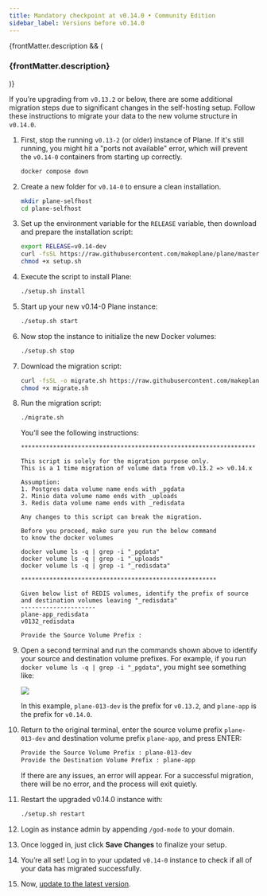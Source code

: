 ```yaml
---
title: Mandatory checkpoint at v0.14.0 • Community Edition
sidebar_label: Versions before v0.14.0
---
```


{frontMatter.description && (

<h3 className="description">{frontMatter.description}</h3>
)}

If you’re upgrading from `v0.13.2` or below, there are some additional migration steps due to significant changes in the self-hosting setup. Follow these instructions to migrate your data to the new volume structure in `v0.14.0`.

1. First, stop the running `v0.13-2` (or older) instance of Plane. If it's still running, you might hit a "ports not available" error, which will prevent the `v0.14-0` containers from starting up correctly.
    ```bash
    docker compose down
    ```

2. Create a new folder for `v0.14-0` to ensure a clean installation.

    ```bash
    mkdir plane-selfhost
    cd plane-selfhost
    ```

3. Set up the environment variable for the `RELEASE` variable, then download and prepare the installation script:
    ```bash
    export RELEASE=v0.14-dev
    curl -fsSL https://raw.githubusercontent.com/makeplane/plane/master/deploy/selfhost/install.sh | sed -e 's@BRANCH=${BRANCH:-master}@BRANCH='"$RELEASE"'@' -e 's@APP_RELEASE="stable"@APP_RELEASE='"$RELEASE"'@' > setup.sh
    chmod +x setup.sh
    ```

4. Execute the script to install Plane:
    ```bash
    ./setup.sh install
    ```

5. Start up your new v0.14-0 Plane instance:
    ```bash
    ./setup.sh start
    ```

6. Now stop the instance to initialize the new Docker volumes:
    ```bash
    ./setup.sh stop
    ```

7. Download the migration script:
   ```bash
   curl -fsSL -o migrate.sh https://raw.githubusercontent.com/makeplane/plane/master/deploy/selfhost/migration-0.13-0.14.sh
   chmod +x migrate.sh
   ```

8. Run the migration script: 
   ```bash
   ./migrate.sh
   ```

   You’ll see the following instructions:

   ```
   ******************************************************************

   This script is solely for the migration purpose only.
   This is a 1 time migration of volume data from v0.13.2 => v0.14.x

   Assumption:
   1. Postgres data volume name ends with _pgdata
   2. Minio data volume name ends with _uploads
   3. Redis data volume name ends with _redisdata

   Any changes to this script can break the migration.

   Before you proceed, make sure you run the below command
   to know the docker volumes

   docker volume ls -q | grep -i "_pgdata"
   docker volume ls -q | grep -i "_uploads"
   docker volume ls -q | grep -i "_redisdata"

   *******************************************************

   Given below list of REDIS volumes, identify the prefix of source and destination volumes leaving "_redisdata"
   ---------------------
   plane-app_redisdata
   v0132_redisdata

   Provide the Source Volume Prefix :
   ```

9. Open a second terminal and run the commands shown above to identify your source and destination volume prefixes. For example, if you run `docker volume ls -q | grep -i "_pgdata"`, you might see something like:

   ![](/images/update-plane/docker-volumes.png)

   In this example, `plane-013-dev` is the prefix for `v0.13.2`, and `plane-app` is the prefix for `v0.14.0`.

10. Return to the original terminal, enter the source volume prefix `plane-013-dev` and destination volume prefix `plane-app`, and press ENTER:
     ```bash
    Provide the Source Volume Prefix : plane-013-dev
    Provide the Destination Volume Prefix : plane-app
    ```

    If there are any issues, an error will appear. For a successful migration, there will be no error, and the process will exit quietly.

11. Restart the upgraded v0.14.0 instance with:
    ```bash
    ./setup.sh restart
    ```

12. Login as instance admin by appending `/god-mode` to your domain.

13. Once logged in, just click **Save Changes** to finalize your setup.

14. You’re all set! Log in to your updated `v0.14-0` instance to check if all of your data has migrated successfully. 

15. Now, [update to the latest version](/self-hosting/manage/upgrade-plane#prerequisites-1). 